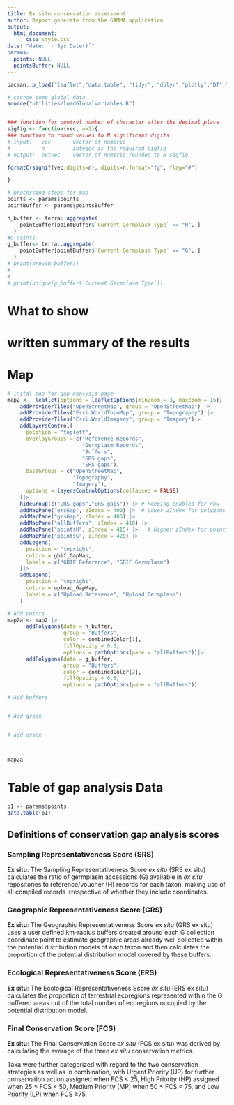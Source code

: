 ```yaml
---
title: Ex situ conservation assessment 
author: Report generate from the GAMMA application
output:
  html_document:
      css: style.css
date: "date: `r Sys.Date()`"
params:
  points: NULL
  pointsBuffer: NULL
---
```


```r
pacman::p_load("leaflet","data.table", "tidyr", "dplyr","plotly","DT","RColorBrewer", "readr")

# source some global data 
source("utilities/loadGlobalVariables.R")


### function for control number of character after the decimal place 
sigfig <- function(vec, n=2){ 
### function to round values to N significant digits
# input:   vec       vector of numeric
#          n         integer is the required sigfig  
# output:  outvec    vector of numeric rounded to N sigfig

formatC(signif(vec,digits=n), digits=n,format="fg", flag="#") 

} 
```


```r
# processing steps for map 
points <- params$points
pointBuffer <- params$pointsBuffer

h_buffer <- terra::aggregate(
    pointBuffer[pointBuffer$`Current Germplasm Type` == "H", ]
  )
#G points 
g_buffer<- terra::aggregate(
    pointBuffer[pointBuffer$`Current Germplasm Type` == "G", ]
  )
# print(nrow(h_buffer))
# 
# 
# print(unique(g_buffer$`Current Germplasm Type`))
```


# What to show 

# written summary of the results 

# Map 
```r

# inital map for gap analysis page
map2 <-  leaflet(options = leafletOptions(minZoom = 3, maxZoom = 16)) |>
    addProviderTiles("OpenStreetMap", group = "OpenStreetMap") |>
    addProviderTiles("Esri.WorldTopoMap", group = "Topography") |>
    addProviderTiles("Esri.WorldImagery", group = "Imagery")|>
    addLayersControl(
      position = "topleft",
      overlayGroups = c("Reference Records",
                        "Germplasm Records",
                        "Buffers",
                        "GRS gaps",
                        "ERS gaps"),
      baseGroups = c("OpenStreetMap",
                     "Topography",
                     "Imagery"),
      options = layersControlOptions(collapsed = FALSE)
    )|>
    hideGroup(c("GRS gaps","ERS gaps")) |> # keeping enabled for now
    addMapPane("ersGap", zIndex = 400) |>  # Lower zIndex for polygons
    addMapPane("grsGap", zIndex = 405) |>
    addMapPane("allBuffers", zIndex = 410) |>
    addMapPane("pointsH", zIndex = 415) |>   # Higher zIndex for points1
    addMapPane("pointsG", zIndex = 420) |>
    addLegend(
      position = "topright",
      colors = gbif_GapMap,
      labels = c("GBIF Reference", "GBIF Germplasm")
    )|>
    addLegend(
      position = "topright",
      colors = upload_GapMap,
      labels = c("Upload Reference", "Upload Germplasm")
    )

# Add points 
map2a <- map2 |>
      addPolygons(data = h_buffer,
                  group = "Buffers",
                  color = combinedColor[1],
                  fillOpacity = 0.5,
                  options = pathOptions(pane = "allBuffers"))|>
      addPolygons(data = g_buffer,
                  group = "Buffers",
                  color = combinedColor[2],
                  fillOpacity = 0.5,
                  options = pathOptions(pane = "allBuffers"))

# Add buffers 


# Add grsex 


# add ersex 



map2a
```

# Table of gap analysis Data 


```r
p1 <- params$points
data.table(p1)
```

## Definitions of conservation gap analysis scores

### Sampling Representativeness Score (SRS)

**Ex situ**: The Sampling Representativeness Score *ex situ* (SRS ex situ) calculates the ratio of germplasm accessions (G) available in *ex situ* repositories to reference/voucher (H) records for each taxon, making use of all compiled records irrespective of whether they include coordinates.

### Geographic Representativeness Score (GRS)

**Ex situ**: The Geographic Representativeness Score *ex situ* (GRS ex situ) uses a user defined km-radius buffers created around each G collection coordinate point to estimate geographic areas already well collected within the potential distribution models of each taxon and then calculates the proportion of the potential distribution model covered by these buffers.

### Ecological Representativeness Score (ERS)

**Ex situ**: The Ecological Representativeness Score *ex situ* (ERS ex situ) calculates the proportion of terrestrial ecoregions represented within the G buffered areas out of the total number of ecoregions occupied by the potential distribution model.


### Final Conservation Score (FCS)

**Ex situ**: The Final Conservation Score *ex situ* (FCS ex situ) was derived by calculating the average of the three *ex situ* conservation metrics.

Taxa were further categorized with regard to the two conservation strategies as well as in combination, with Urgent Priority (UP) for further conservation action assigned when FCS < 25, High Priority (HP) assigned when 25 ≤ FCS < 50, Medium Priority (MP) when 50 ≤ FCS < 75, and Low Priority (LP) when FCS ≥75.

